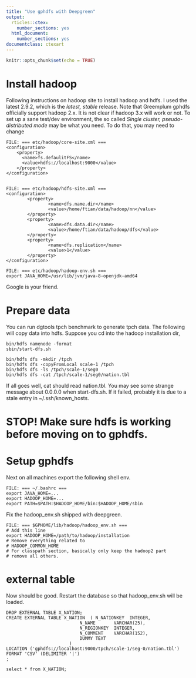 ```yaml
---
title: "Use gphdfs with Deepgreen"
output:
  rticles::ctex:
    number_sections: yes
  html_document:
    number_sections: yes
documentclass: ctexart
---
```


```r
knitr::opts_chunk$set(echo = TRUE)
```

# Install hadoop
Following instructions on hadoop site to install hadoop and hdfs.  I used the latest 2.9.2, which is the *latest, stable* release.  Note that Greemplum gphdfs officially support hadoop 2.x.  It is not clear if hadoop 3.x will work or not.   To set up a sane test/dev environment, the so called *Single cluster, pseudo-distributed mode* may be what you need.  To do that, you may need to change 
```
FILE: === etc/hadoop/core-site.xml ===
<configuration>
    <property>
      <name>fs.defaulitFS</name>
      <value>hdfs://localhost:9000</value>
    </property>
</configuration>
    
    
FILE: === etc/hadoop/hdfs-site.xml ===
<configuration>
        <property>
                <name>dfs.name.dir</name>
                <value>/home/ftian/data/hadoop/nn</value>
        </property>
        <property>
                <name>dfs.data.dir</name>
                <value>/home/ftian/data/hadoop/dfs</value>
        </property>
        <property>
                <name>dfs.replication</name>
                <value>1</value>
        </property>
</configuration>

FILE: === etc/hadoop/hadoop-env.sh ===
export JAVA_HOME=/usr/lib/jvm/java-8-openjdk-amd64
```
Google is your friend. 

# Prepare data
You can run dgtools tpch benchmark to generate tpch data.   The following will
copy data into hdfs.   Suppose you cd into the hadoop installation dir,
```
bin/hdfs namenode -format
sbin/start-dfs.sh

bin/hdfs dfs -mkdir /tpch
bin/hdfs dfs -copyFromLocal scale-1 /tpch
bin/hdfs dfs -ls /tpch/scale-1/seg0
bin/hdfs dfs -cat /tpch/scale-1/seg0/nation.tbl
```
If all goes well, cat should read nation.tbl.    You may see some strange message about 0.0.0.0 when start-dfs.sh.   If it failed, probably it is due to a stale entry in ~/.ssh/known_hosts.

# STOP!  Make sure hdfs is working before moving on to gphdfs.

# Setup gphdfs
Next on all machines export the following shell env.
```
FILE: === ~/.bashrc ===
export JAVA_HOME=...
export HADOOP_HOME=...
export PATH=$PATH:$HADOOP_HOME/bin:$HADOOP_HOME/sbin
```

Fix the hadoop_env.sh shipped with deepgreen. 
```
FILE: === $GPHOME/lib/hadoop/hadoop_env.sh ===
# Add this line
export HADOOP_HOME=/path/to/hadoop/installation
# Remove everything related to 
# HADOOP_COMMON_HOME
# For classpath section, basically only keep the hadoop2 part
# remove all others.
```

# external table
Now should be good.   Restart the database so that hadoop_env.sh will be loaded.
```
DROP EXTERNAL TABLE X_NATION;
CREATE EXTERNAL TABLE X_NATION  ( N_NATIONKEY  INTEGER,
                            N_NAME       VARCHAR(25),
                            N_REGIONKEY  INTEGER,
                            N_COMMENT    VARCHAR(152),
                            DUMMY TEXT
                        )
LOCATION ('gphdfs://localhost:9000/tpch/scale-1/seg-0/nation.tbl')
FORMAT 'CSV' (DELIMITER '|')
;

select * from X_NATION;
```
